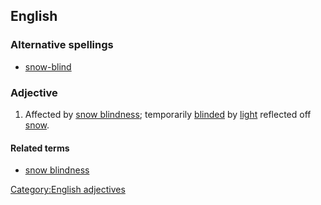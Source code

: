 {{wikipedia|Snow blindness}}
==English==

===Alternative spellings===
* [[snow-blind]]

===Adjective===
{{en-adj}}

# Affected by [[snow blindness]]; temporarily [[blind]]ed by [[light]] reflected off [[snow]].

====Related terms====
* [[snow blindness]]

[[Category:English adjectives]]